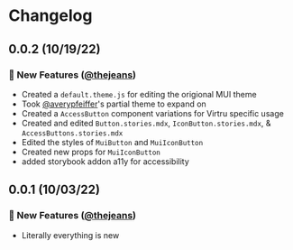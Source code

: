 # Changelog

## 0.0.2 (10/19/22)
### 🌟 New Features ([@thejeans](https://github.com/TheJeans))
- Created a `default.theme.js` for editing the origional MUI theme
- Took [@averypfeiffer](https://github.com/averypfeiffer)'s partial theme to expand on
- Created a `AccessButton` component variations for Virtru specific usage
- Created and edited `Button.stories.mdx`, `IconButton.stories.mdx`, & `AccessButtons.stories.mdx`
- Edited the styles of `MuiButton` and `MuiIconButton`
- Created new props for `MuiIconButton`
- added storybook addon a11y for accessibility

## 0.0.1 (10/03/22)
### 🌟 New Features ([@thejeans](https://github.com/TheJeans))
- Literally everything is new 